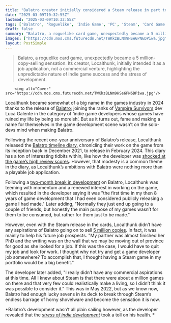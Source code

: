 ```yaml
---
title: "Balatro creator initially considered a Steam release in part to help 'get a game developer job somewhere,' and after 5 million sales I'd say he found one"
date: "2025-03-09T10:32:55Z"
lastmod: "2025-03-09T10:32:55Z"
tags: ['Balatro', 'Roguelike', 'Indie Game', 'PC', 'Steam', 'Card Game']
draft: false
summary: "Balatro, a roguelike card game, unexpectedly became a 5 million-copy-selling sensation.  Its creator, Localthunk, initially intended it as a job application, not a commercial venture, highlighting the unpredictable nature of indie game success and the stress of development."
images: ["https://cdn.mos.cms.futurecdn.net/TWKkzBLNm9HSe6PN6DPiwa.jpg"]
layout: PostSimple
---
```

> Balatro, a roguelike card game, unexpectedly became a 5 million-copy-selling sensation.  Its creator, Localthunk, initially intended it as a job application, not a commercial venture, highlighting the unpredictable nature of indie game success and the stress of development.


        <img alt="Cover" src="https://cdn.mos.cms.futurecdn.net/TWKkzBLNm9HSe6PN6DPiwa.jpg"/>
        
Localthunk became somewhat of a big name in the games industry in 2024 thanks to the release of [Balatro](https://www.gamesradar.com/balatro/); joining the ranks of [Vampire Survivors](https://www.gamesradar.com/games/roguelike/before-selling-millions-of-copies-vampire-survivors-creator-says-hed-given-up-on-the-idea-of-success-and-hes-not-interested-in-making-something-just-to-be-successful/) dev Luca Galente in the category of ‘indie game developers whose games have ruined my life by being so moreish’. But as it turns out, fame and making a name for themselves in the game development scene wasn’t on the solo-devs mind when making Balatro.

Following the recent one-year anniversary of Balatro’s release, Localthunk released the [Balatro timeline diary](https://localthunk.com/blog/balatro-timeline-3aarh), chronicling their work on the game from its inception back in December 2021, to release in February 2024. This diary has a ton of interesting tidbits within, like how the developer was [shocked at the game’s high review scores](https://www.gamesradar.com/games/roguelike/balatro-creator-was-shocked-at-his-poker-roguelikes-high-review-scores-i-dont-think-i-would-have-rated-balatro-higher-than-an-8-and-i-made-the-damn-thing/). However, that modesty is a common theme in the diary, as Localthunk’s ambitions with Balatro were nothing more than a playable job application.

Following a [two-month break in development](https://www.gamesradar.com/games/roguelike/from-i-stopped-working-on-the-project-entirely-to-we-are-so-back-balatro-creator-says-the-roguelikes-development-was-always-about-passion-and-taking-breaks-was-essential/) on Balatro, Localthunk was teeming with momentum and a renewed interest in working on the game, which resulted in the developer saying it was "the first time in my then 8 years of game development that I had even considered publicly releasing a game I had made." Later adding, "Normally they just end up going to a couple of friends, but honestly the main purpose of my games wasn’t for them to be consumed, but rather for them just to be made."

However, even with the Steam release in the cards, Localthunk didn’t have any aspirations of Balatro going on to sell [5 million copies](https://www.gamesradar.com/games/roguelike/buy-more-indie-games-says-balatro-developer-as-the-roguelike-card-game-sails-past-5-million-copies-sold-theres-some-amazing-stuff-out-there/). In fact, it was mainly to help his future job prospects. "My partner was almost finished her PhD and the writing was on the wall that we may be moving out of province for good as she looked for a job. If this was the case, I would have to quit my job and look for work. I thought why not try and get a game developer job somewhere? To accomplish that, I thought having a Steam game in my portfolio would be a big benefit."

The developer later added, "I really didn’t have any commercial aspirations at this time. All I knew about Steam is that there were about a million games on there and that very few could realistically make a living, so I didn’t think it was possible to consider it." This was in May 2022, but as we know now, Balatro had enough lucky sevens in its deck to break through Steam’s endless barrage of horny shovelware and become the sensation it is now.

*Balatro’s development wasn’t all plain sailing however, as the developer revealed that the *[<em>stress of indie development</em>](https://www.gamesradar.com/games/roguelike/i-was-in-super-crunch-mode-balatro-creator-opens-up-on-the-toll-the-stress-of-indie-development-took-on-his-physical-and-mental-health/)* took a toll on his health. *
        